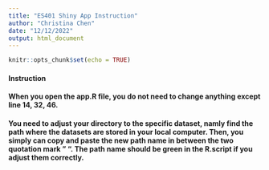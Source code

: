 ```yaml
---
title: "ES401 Shiny App Instruction"
author: "Christina Chen"
date: "12/12/2022"
output: html_document
---
```


```r
knitr::opts_chunk$set(echo = TRUE)
```

#### Instruction

#### When you open the app.R file, you do not need to change anything except line 14, 32, 46.
#### You need to adjust your directory to the specific dataset, namly find the path where the datasets are stored in your local computer. Then, you simply can copy and paste the new path name in between the two quotation mark " ". The path name should be green in the R.script if you adjust them correctly. 